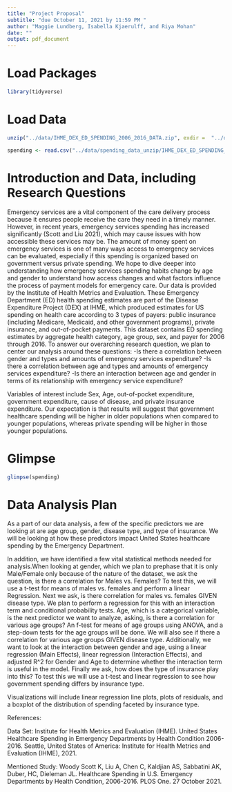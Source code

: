 ```yaml
---
title: "Project Proposal"
subtitle: "due October 11, 2021 by 11:59 PM "
author: "Maggie Lundberg, Isabella Kjaerulff, and Riya Mohan"
date: ""
output: pdf_document
---
```


# Load Packages

```r
library(tidyverse)
``` 

# Load Data
```r
unzip("../data/IHME_DEX_ED_SPENDING_2006_2016_DATA.zip", exdir =  "../data/spending_data_unzip")

spending <- read.csv("../data/spending_data_unzip/IHME_DEX_ED_SPENDING_2006_2016_DATA_Y2021M09D23.CSV")
```

# Introduction and Data, including Research Questions

Emergency services are a vital component of the care delivery process because it ensures people receive the care they need in a timely manner. However, in recent years, emergency services spending has increased significantly (Scott and Liu 2021), which may cause issues with how accessible these services may be. The amount of money spent on emergency services is one of many ways access to emergency services can be evaluated, especially if this spending is organized based on government versus private spending. We hope to dive deeper into understanding how emergency services spending habits change by age and gender to understand how access changes and what factors influence the process of payment models for emergency care.
Our data is provided by the Institute of Health Metrics and Evaluation. These Emergency Department (ED) health spending estimates are part of the Disease Expenditure Project (DEX) at IHME, which produced estimates for US spending on health care according to 3 types of payers: public insurance (including Medicare, Medicaid, and other government programs), private insurance, and out-of-pocket payments. This dataset contains ED spending estimates by aggregate health category, age group, sex, and payer for 2006 through 2016.
To answer our overarching research question, we plan to center our analysis around these questions:
-Is there a correlation between gender and types and amounts of emergency services expenditure?
-Is there a correlation between age and types and amounts of emergency services expenditure?
-Is there an interaction between age and gender in terms of its relationship with emergency service expenditure?

Variables of interest include Sex, Age, out-of-pocket expenditure, government expenditure, cause of disease, and private insurance expenditure. Our expectation is that results will suggest that government healthcare spending will be higher in older populations when compared to younger populations, whereas private spending will be higher in those younger populations.


# Glimpse

```r
glimpse(spending)
```


# Data Analysis Plan

As a part of our data analysis, a few of the specific predictors we are looking at are age group, gender, disease type, and type of insurance. We will be looking at how these predictors impact United States healthcare spending by the Emergency Department. 

In addition, we have identified a few vital statistical methods needed for analysis.When looking at gender, which we plan to prephase that it is only Male/Female only because of the nature of the dataset, we ask the question, is there a correlation for Males vs. Females? To test this, we will use a t-test for means of males vs. females and perform a linear Regression. Next we ask, is there correlation for males vs. females GIVEN disease type. We plan to perform a regression for this with an interaction term and conditional probability tests. Age, which is a categorical variable, is the next predictor we want to analyze, asking, is there a correlation for various age groups? An f-test for means of age groups using ANOVA, and a step-down tests for the age groups will be done. We will also see if there a correlation for various age groups GIVEN disease type. Additionally, we want to look at the interaction between gender and age, using a linear regression (Main Effects), linear regression (Interaction Effects), and adjusted R^2 for Gender and Age to determine whether the interaction term is useful in the model. Finally we ask, how does the type of insurance play into this? To test this we will use a t-test and linear regression to see how government spending differs by insurance type. 

Visualizations will include linear regression line plots, plots of residuals, and a boxplot of the distribution of spending faceted by insurance type. 





References:

Data Set: Institute for Health Metrics and Evaluation (IHME). United States Healthcare Spending in Emergency Departments by Health Condition 2006-2016. Seattle, United States of America: Institute for Health Metrics and Evaluation (IHME), 2021.

Mentioned Study: Woody Scott K, Liu A, Chen C, Kaldjian AS, Sabbatini AK, Duber, HC, Dieleman JL. Healthcare Spending in U.S. Emergency Departments by Health Condition, 2006-2016. PLOS One. 27 October 2021.

